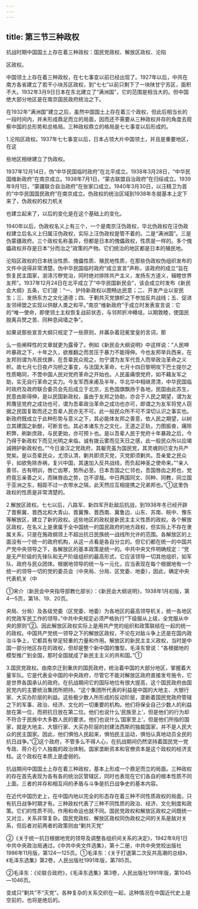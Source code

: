 ```yaml
---
---
---
```

title: 第三节三种政权
---



抗战时期中国国土上存在着三种政权：国民党政权、解放区政权、沦陷

区政权。

中国领土上存在着三种政权，在七七事变以前已经出现了。1927年以后，中共在南方各省建立了若干小块苏区政权，到“七七”以前只剩下了一块陕甘宁苏区，面积不大。1932年3月9日日本在东北建立了“满洲国”，它的范围是相当大的。但中国绝大部分地区是在南京国民政府统治之下。

在1932年“满洲国”建立之后，虽然中国国土上存在着三个政权，但此后相当长的一段时间内，并未形成鼎足而立的局面，因而还不需要从三种政权并存的角度去观察中国的总形势和总格局。三种政权鼎立的格局是七七事变以后形成的。

1.沦陷区政权。1937年七七事变以后，日本占领大片中国领土，并且是重要地区，在这

些地区相继建立了伪政权。

1937年12月14日，伪“中华民国临时政府”在北平成立。1938年3月28日，“中华民国维新政府”在南京成立。1938年7月1日，“蒙古联盟自治政府”在归绥成立。1939年9月1日，“蒙疆联合自治政府”在张家口成立。1940年3月30日，以汪精卫为首的“中华民国国民政府”在南京成立。伪政权的统治区域到1938年冬就基本上定下来了，伪政权的权力机关

也建立起来了，以后的变化是在这个基础上的变化。

1940年以后，伪政权名义上有三个，一个是南京汪伪政权，华北伪政权在汪伪政权建立后名义上归属汪伪政权，实际上汪伪政权是管不着的。二是“满洲国”。三是伪蒙疆政府。三个政权名称虽异，但都是日本的傀儡政权，性质是一样的。多个傀儡政权并存是日本“分而治之”政策的产物。它们统治的地区都是日本的殖民地。

沦陷区政权的日本统治性质、傀儡性质、殖民地性质，在那些伪政权伪组织发布的文件中说得非常清楚。伪中华民国临时政府“成立宣言”声称，该政府的成立“旨在恢复民主国家，湔涤污秽党治，同时绝对排除共产主义，发扬东方道义，辑睦世界友邦”。1937年12月24日在北平成立了“中华民国新民会”，该会成立时发布《新民会大纲》五条，它们是：“一、护持新政权以图畅达民意；二、开发产业以安民生；三、发扬东方之文化道德；四、于剿共灭党旗帜之下参加反共战线；五、促进友邻缔盟之实现以供献人类之和平。”南京“维新政府”于成立时发表宣言说：它的“唯一使命，即使领土主权恢复战前状态，与邻邦折冲樽俎，以期敦睦，使国民脱离兵燹之苦、同种息阋墙之争”。

如果说那些宣言大纲只规定了一些原则，并羼杂着冠冕堂皇的言词，那

么一些阐释性的文章就更为露骨了。例如《新民会大纲说明》中这样说：“人民呻吟暴政之下，十年之久，欲推翻之而苦压于暴力不能得伸。今也友邦举兵西来，在友邦则谓为吊民伐罪，在吾辈民众观之，勿宁谓为友军代吾人而举政治革命之义帜。故七月七日夜卢沟桥之事变，与法国大革命，七月十四日黎明攻下巴士提尔之性质略同，不啻中国人民对党府革命之开始也。人民虽痛恨党府，如不藉友军之助，实无自行革命之实力。今友军西来甫及半年，华北华中相继肃清，中华民国临时政府及政府联合委员会先后成立于北京，五色国旗飘扬于各地，民国由此苏生，民意由斯得伸，是以民国新政权，虽由于友邦之协助，亦合于人民之期望，谓为友邦膺惩党府之成功也可，谓为吾辈政治革命之成功也亦可，即谓之为友军将党人窃据之民国复取而还之吾辈人民亦无不可。此一般民众所不可不深切认识之事实也。新政府既成立于此种形势与意义之下，其必能体友邦之善意，依人民之期望，以树立其建国之新猷，可断言也。其必本诸东方之文化，王道之正轨，力图振奋，痛除积弊，刷新庶政，与民更始，亦可预卜也。是以吾辈人民于党府十年暴政之后，今乃得于新政权下而见光明之来临，诚有拨云雾而见天日之感，此一般民众所以应竭诚拥护新政权也。”“今日渝汉之党政府，其躯壳虽为国民党，其灵魂则已变为共产党矣。是以吾辈民众，尤须认清，剿共即须灭党，灭党即须剿共。吾亲爱之民众乎，如欲免除赤祸，复兴中国，其速加入反共战线，而负起神圣之使命来。”“亲人善邻，古有明训，唇亡齿寒，势所必至。日本吾国之仁邻也，吾国唇齿之邦也，党府竟忘亲善之义，而昧唇齿之势，岂不谬哉。中日两国同文、同种、同教，同立国于亚洲之东，相距不过一衣带水之隔，此天然应互相提携之兄弟邦也。”①这里伪政权的性质是非常清楚的。

2.解放区政权。七七以后，八路军、新四军开赴敌后抗战，到1938年冬已经开辟了晋察冀、晋西北和大青山、晋冀豫、晋西南、冀鲁边、山东、苏南、皖中、豫东等解放区，建立了新的政权。这些地区的政权是新民主主义性质的政权。各个解放区政权，在名义上是隶属于全中国统一的国民政府的地方政权，但实际上不存在隶属关系，只是在施政纲领上不超出抗日民族统一战线所允许的范围。各解放区的上面没有一个统一的政府机构，从这一点看是各自分立的。但它们都在统一的中国共产党中央领导之下，各解放区的基本政策是统一的。中共中央文件明确规定：“党是无产阶级的先锋队和无产阶级组织的最高形式，它应该领导一切其他组织，如军队、政府与民众团体。根据地领导的统一与一元化，应当表现在每个根据地有一个统一的领导一切的党的委员会（中央局、分局、区党委、地委），因此，确定中央代表机关（中

①宋介（新民会中央指导部教化部长）：《新民会大纲说明》，1938年1月初版，第4—5页，第18、19、20页。

央局、分局）及各级党委（区党委、地委）为各地区的最高领导机关，统一各地区的党政军民工作的领导。”中共中央规定必须严格执行“下级服从上级，全党服从中央的原则”②。因此解放区政权实际上是用共产党的组织和政策联结在一起的统一的政权。中国共产党统一领导之下的解放区政权，不论在对敌斗争上还是在国内政治斗争上，它都具有举足轻重的力量和作用。解放区的新民主主义政权，当时是中国一部分地区存在的政权，但却是整个新中国的雏型。毛泽东曾说：“各根据地的模型推广到全国，那时全国就成了新民主主义的共和国。”①

3.国民党政权。由南京迁到重庆的国民政府，统治着中国的大部分地区，掌握着大量军队。它是代表全中国的中央政府，尽管它不能对解放区政府直接发号施令，它是世界各国承认的政府。在抗战期间它的国际地位有很大提高，这个国民政府由国民党内的主要统治集团所把持。“这个集团所代表的利益是中国的大地主、大银行家、大买办阶层的利益。这些极少数人所形成的反动阶层，垄断着国民党政府管辖之下的军事、政治、经济、文化的一切重要的机构。他们将保全自己少数人的利益放在第一位，而把抗日放在第二位。他们也说什么‘民族至上’，但是他们的行为却不符合于民族中大多数人民的要求。他们也说什么‘国家至上’，但是他们所指的国家，就是大地主、大银行家、大买办阶层的封建法西斯的独裁国家，并不是人民大众的民主国家。因此，他们惧怕人民起来，惧怕民主运动，惧怕认真地动员全民的抗日战争。”②这个政府，不管多么不得人心，在抗战期间仍然坚持着国民党一党专政、蒋介石个人独裁的政治体制。国家垄断资本和官僚资本是这个政权的经济支柱。这个政权在本质上是虚弱的。

抗战期间中国国土上存在着三种政权，基本上形成一个鼎足而立的局面。三种政权的存在首先表现为各有各的统治区管辖区，同时也表现在它们各自的根本性质不同上面。三者的并存和相互间的矛盾与斗争是抗日战争史的基本内容。

在近代中国历史上，在中国内地以完全的形态存在着三种不同性质政权的局面，只有抗日战争时期才有。三种政权代表了三种不同性质的政治、经济、文化制度和政策。它们的性质不同，作用和命运也就不同。国民党政权和解放区政权之间既统一又对立，关系非常复杂。国民党政权、解放区政权同伪政权之间的关系是敌对关系，但后者对前两者的政策则由“剿共灭党”

②《关于统一抗日根据地党的领导及调整各组织间关系的决定》，1942年9月1日中共中央政治局通过。《中共中央文件选集》，第十二册，中共中央党校出版社1986年11月版，第124—125页。①毛泽东：《关于打退第二次反共高潮的总结》，《毛泽东选集》第2卷，人民出版社1991年版，第785页。

②毛泽东：《论联合政府》，《毛泽东选集》第3卷，人民出版社1991年版，第1045—1046页。

变成只“剿共”不“灭党”。各种复杂的关系交织在一起，这种情况在中国近代史上是空前的，也将是绝后的。